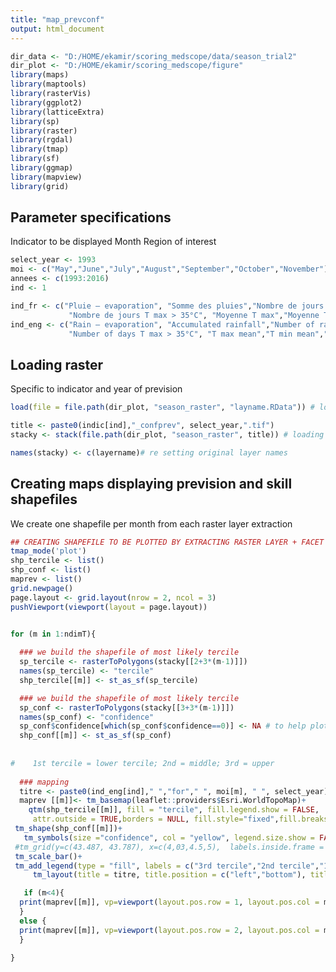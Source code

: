 ```yaml
---
title: "map_prevconf"
output: html_document
---
```


```r
dir_data <- "D:/HOME/ekamir/scoring_medscope/data/season_trial2" 
dir_plot <- "D:/HOME/ekamir/scoring_medscope/figure" 
library(maps)
library(maptools)
library(rasterVis)
library(ggplot2)
library(latticeExtra)
library(sp)
library(raster)
library(rgdal)
library(tmap)
library(sf)
library(ggmap)
library(mapview)
library(grid)
```
## Parameter specifications

Indicator to be displayed
Month
Region of interest

```r
select_year <- 1993
moi <- c("May","June","July","August","September","October","November")
annees <- c(1993:2016)
ind <- 1

ind_fr <- c("Pluie – evaporation", "Somme des pluies","Nombre de jours de pluie","Nombre de jours T max > 25°C", 
             "Nombre de jours T max > 35°C", "Moyenne T max","Moyenne T min","Moyenne T moy")
ind_eng <- c("Rain – evaporation", "Accumulated rainfall","Number of rainy days","Number of days T max > 25°C", 
             "Number of days T max > 35°C", "T max mean","T min mean","T mean mean")

```
## Loading raster

Specific to indicator and year of prevision

```r
load(file = file.path(dir_plot, "season_raster", "layname.RData")) # loading stack layer names before writeraster changed them

title <- paste0(indic[ind],"_confprev", select_year,".tif")
stacky <- stack(file.path(dir_plot, "season_raster", title)) # loading stack file

names(stacky) <- c(layername)# re setting original layer names
```
## Creating maps displaying prevision and skill shapefiles

We create one shapefile per month from each raster layer extraction

```r

## CREATING SHAPEFILE TO BE PLOTTED BY EXTRACTING RASTER LAYER + FACET DISPLAYING 
tmap_mode('plot')
shp_tercile <- list()
shp_conf <- list()
maprev <- list()
grid.newpage()
page.layout <- grid.layout(nrow = 2, ncol = 3)
pushViewport(viewport(layout = page.layout))


for (m in 1:ndimT){
 
  ### we build the shapefile of most likely tercile 
  sp_tercile <- rasterToPolygons(stacky[[2+3*(m-1)]]) 
  names(sp_tercile) <- "tercile"
  shp_tercile[[m]] <- st_as_sf(sp_tercile)

  ### we build the shapefile of most likely tercile 
  sp_conf <- rasterToPolygons(stacky[[3+3*(m-1)]])
  names(sp_conf) <- "confidence"
  sp_conf$confidence[which(sp_conf$confidence==0)] <- NA # to help plotting
  shp_conf[[m]] <- st_as_sf(sp_conf)
  
   
#    1st tercile = lower tercile; 2nd = middle; 3rd = upper
  
  ### mapping
  titre <- paste0(ind_eng[ind]," ","for"," ", moi[m], " ", select_year)
  maprev [[m]]<- tm_basemap(leaflet::providers$Esri.WorldTopoMap)+ 
    qtm(shp_tercile[[m]], fill = "tercile", fill.legend.show = FALSE,
     attr.outside = TRUE,borders = NULL, fill.style="fixed",fill.breaks=c(1,2,3,4), fill.palette = c("darkslategray2","lightgrey","dodgerblue3"))+ 
 tm_shape(shp_conf[[m]])+
   tm_symbols(size ="confidence", col = "yellow", legend.size.show = FALSE, scale = 0.1)+
 #tm_grid(y=c(43.487, 43.787), x=c(4,03,4.5,5),  labels.inside.frame = TRUE, alpha = 0, labels.rot = c(0,90))+
 tm_scale_bar()+
 tm_add_legend(type = "fill", labels = c("3rd tercile","2nd tercile","1st tercile"), col =  c("dodgerblue3","lightgrey","darkslategray2"), alpha = 0.5)+
     tm_layout(title = titre, title.position = c("left","bottom"), title.size = 0.5)

   if (m<4){
  print(maprev[[m]], vp=viewport(layout.pos.row = 1, layout.pos.col = m))
  }
  else {
  print(maprev[[m]], vp=viewport(layout.pos.row = 2, layout.pos.col = m-3))
  }

}


```
